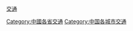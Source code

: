 {{Catnav|頁面分類|各種主題的頁面分類|依中国各省来作的分类|中國各省交通}}
{{Catnav|頁面分類|...|交通|各國交通|中国交通|中國各省交通}}
{{commonscat|Transport in Tianjin|Category:天津交通}}

[[Category:中國各省交通|Category:中國各省交通]]
[[category:天津|交通]]
[[Category:中国各城市交通|Category:中国各城市交通]]